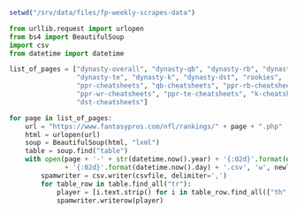 
```r
setwd("/srv/data/files/fp-weekly-scrapes-data")
```

```python
from urllib.request import urlopen
from bs4 import BeautifulSoup
import csv
from datetime import datetime

list_of_pages = ["dynasty-overall", "dynasty-qb", "dynasty-rb", "dynasty-wr",
                 "dynasty-te", "dynasty-k", "dynasty-dst", "rookies",
                 "ppr-cheatsheets", "qb-cheatsheets", "ppr-rb-cheatsheets",
                 "ppr-wr-cheatsheets", "ppr-te-cheatsheets", "k-cheatsheets",
                 "dst-cheatsheets"]

for page in list_of_pages:
    url = "https://www.fantasypros.com/nfl/rankings/" + page + ".php"
    html = urlopen(url)
    soup = BeautifulSoup(html, "lxml")
    table = soup.find("table")
    with open(page + '-' + str(datetime.now().year) + '{:02d}'.format(datetime.now().month)
              + '{:02d}'.format(datetime.now().day) + '.csv', 'w', newline='') as csvfile:
        spamwriter = csv.writer(csvfile, delimiter=',')
        for table_row in table.find_all("tr"):
            player = [i.text.strip() for i in table_row.find_all(["th","td"])]
            spamwriter.writerow(player)
```


